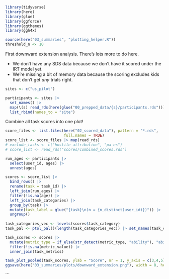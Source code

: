 ```r
library(tidyverse)
library(here)
library(glue)
library(ggforce)
library(ggthemes)
library(ggh4x)

source(here("03_summaries", "plotting_helper.R"))
threshold_n <- 10
```

First downward extension analysis. There's lots more to do here. 

* We don't have any SDS data because we don't have it scored under the IRT model yet. 
* We're missing a bit of memory data because the scoring excludes kids that don't get *any* trials right. 

```r
sites <- c("us_pilot")

participants <- sites |>
  set_names() |>
  map(\(s) read_rds(here(glue("00_prepped_data/{s}/participants.rds")))) |>
  list_rbind(names_to = "site")
```

Combine all task scores into one plot!

```r
score_files <- list.files(here("02_scored_data"), pattern = "*.rds",
                          full.names = TRUE)
score_list <- score_files |> map(read_rds)
# exclude_tasks <- c("hostile-attribution", "pa-es")
# score_list <- read_rds("scores/combined_scores.rds")

run_ages <- participants |>
  select(user_id, ages) |>
  unnest(ages)

scores <- score_list |>
  bind_rows() |>
  rename(task = task_id) |>
  left_join(run_ages) |>
  filter(!is.na(age)) |>
  left_join(task_categories) |>
  group_by(task) |>
  mutate(task_label = glue("{task}\n(n = {n_distinct(user_id)})")) |>
  ungroup() 
  
task_categories_vec <- levels(scores$task_category)
task_pal <- ptol_pal()(length(task_categories_vec)) |> set_names(task_categories_vec)
```

```r
task_scores <- scores |>
  mutate(metric_type = if_else(str_detect(metric_type, "ability"), "ability", metric_type)) |>
  filter(!is.na(metric_value)) |>
  inner_join(task_metrics) 

task_plot_pooled(task_scores, ylab = "Score", nr = 1, y_axis = c(3,4,5))
ggsave(here("03_summaries/plots/downward_extension.png"), width = 8, height = 4)

```
```

